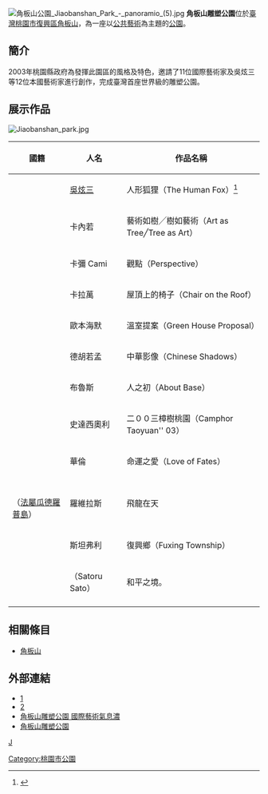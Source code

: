 {{refimprove|time=2014-09-07T16:28:40+00:00}}
[[File:角板山公園_Jiaobanshan_Park_-_panoramio_(5).jpg|thumb]]
'''角板山雕塑公園'''位於[[臺灣|臺灣]][[桃園市|桃園市]][[復興區_(台灣)|復興區]][[角板山|角板山]]，為一座以[[公共藝術|公共藝術]]為主題的[[公園|公園]]。

==簡介==
2003年桃園縣政府為發揮此園區的風格及特色，邀請了11位國際藝術家及吳炫三等12位本國藝術家進行創作，完成臺灣首座世界級的雕塑公園。

==展示作品==
[[File:Jiaobanshan_park.jpg|thumb]]
{{unreferenced section |time=2014-09-19}}
{| class="wikitable"
! 國籍 !! 人名 !! 作品名稱
|-
|{{ROC}}|| [[吳炫三|吳炫三]] ||人形狐狸（The Human Fox）<ref>{{cite web |url=http://www.tyccc.gov.tw/artresources/artplace/upt.asp?p0=57 |title=存档副本 |accessdate=2014-10-05 |deadurl=yes |archiveurl=https://web.archive.org/web/20141006101520/http://www.tyccc.gov.tw/artresources/artplace/upt.asp?p0=57 |archivedate=2014-10-06 }}</ref>
|-
|{{POR}}|| 卡內若 ||藝術如樹╱樹如藝術（Art as Tree╱Tree as Art）
|-
|{{ESP}}|| 卡彌 Cami||觀點（Perspective）
|-
|{{ISR}}|| 卡拉萬 {{tsl|en|Dani Karavan}}||屋頂上的椅子（Chair on the Roof）
|-
|{{USA}}|| 歐本海默 {{tsl|en|Dennis Oppenheim}}||溫室提案（Green House Proposal）
|-
|{{FRA}}|| 德胡若孟 {{tsl|fr|Guy de Rougemont}}||中華影像（Chinese Shadows）
|-
|{{NED}}|| 布魯斯 {{tsl|fr|Mark Brusse}}||人之初（About Base）
|-
|{{ITA}}|| 史達西奧利 {{tsl|it|Mauro Staccioli}}||二００三樟樹桃園（Camphor Taoyuan'' 03）
|-
|{{IRE}}|| 華倫 {{tsl|en|Michael Warren (sculptor)|Michael Warren}}||命運之愛（Love of Fates）
|-
|{{FRA}}<br/>（[[瓜德羅普|法屬瓜德羅普島]]）||羅維拉斯{{tsl|fr|Michel Rovelas}}||飛龍在天
|-
|{{SUI}}|| 斯坦弗利||復興鄉（Fuxing Township）
|-
|{{JPN}}|| {{tsl|ja|サトル・サトウ|佐藤達|佐藤 達}}（Satoru Sato）||和平之境。
|-
|}

==相關條目==
*[[角板山|角板山]]

==外部連結==
*[http://books.google.com/books?id=AbwvAwAAQBAJ&pg=PT40&lpg=PT40&dq=%E8%A7%92%E6%9D%BF%E5%B1%B1%E9%9B%95%E5%A1%91&source=bl&ots=vcc_aHCfbZ&sig=XUPtvlN86n1HxTegWqyRLbL839I&hl=zh-CN&sa=X&ei=26sRVIHuBMzIsATvxYHQBw&ved=0CC8Q6AEwCTgU]
*[http://hk.crntt.com/doc/1022/7/2/8/102272889.html?coluid=93&kindid=8110&docid=102272889] {{Wayback|url=http://hk.crntt.com/doc/1022/7/2/8/102272889.html?coluid=93&kindid=8110&docid=102272889 |date=20200525235526 }}
*[http://www.suntravel.com.tw/news/25192 角板山雕塑公園 國際藝術氣息濃] {{Wayback|url=http://www.suntravel.com.tw/news/25192 |date=20190823095921 }}
*[https://web.archive.org/web/20140716214154/http://publicart.tyccc.gov.tw/gbs/scenes-2.html 角板山雕塑公園]


[[分類:復興區_(臺灣)|J]]
[[Category:桃園市公園|Category:桃園市公園]]
